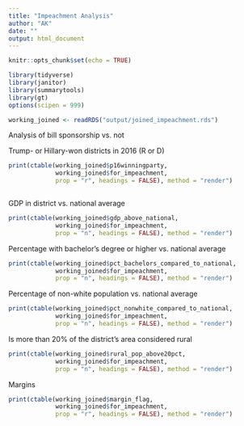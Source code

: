 ```yaml
---
title: "Impeachment Analysis"
author: "AK"
date: ""
output: html_document
---
```


```r
knitr::opts_chunk$set(echo = TRUE)

library(tidyverse)
library(janitor)
library(summarytools)
library(gt)
options(scipen = 999)

working_joined <- readRDS("output/joined_impeachment.rds")


```

Analysis of bill sponsorship vs. not


Trump- or Hillary-won districts in 2016 (R or D)

```r

print(ctable(working_joined$p16winningparty,
             working_joined$for_impeachment, 
             prop = "r", headings = FALSE), method = "render")



```


GDP in district vs. national average

```r

print(ctable(working_joined$gdp_above_national,
             working_joined$for_impeachment, 
             prop = "n", headings = FALSE), method = "render")


```


Percentage with bachelor's degree or higher vs. national average

```r

print(ctable(working_joined$pct_bachelors_compared_to_national,
             working_joined$for_impeachment, 
             prop = "n", headings = FALSE), method = "render")


```


Percentage of non-white population vs. national average

```r

print(ctable(working_joined$pct_nonwhite_compared_to_national,
             working_joined$for_impeachment, 
             prop = "n", headings = FALSE), method = "render")


```


Is more than 20% of the district's area considered rural 

```r

print(ctable(working_joined$rural_pop_above20pct,
             working_joined$for_impeachment, 
             prop = "n", headings = FALSE), method = "render")

```


Margins

```r

print(ctable(working_joined$margin_flag,
             working_joined$for_impeachment, 
             prop = "r", headings = FALSE), method = "render")


```






<!-- ## Dems from Trump Districts only -->

<!-- ```{r} -->
<!-- trump_dists_only <- working_joined %>%  -->
<!--   filter(p16winningparty == "R") -->

<!-- ``` -->

<!-- ```{r} -->

<!-- print(ctable(trump_dists_only$medincome.abovebelow.natl, -->
<!--              trump_dists_only$stance,  -->
<!--              prop = "r", headings = FALSE), method = "render") -->


<!-- ``` -->


<!-- ```{r} -->

<!-- print(ctable(trump_dists_only$pct.ed.college.all.abovebelow.natl, -->
<!--              trump_dists_only$stance,  -->
<!--              prop = "r", headings = FALSE), method = "render") -->


<!-- ``` -->

<!-- ```{r} -->

<!-- print(ctable(trump_dists_only$margin_flag, -->
<!--              trump_dists_only$stance,  -->
<!--              prop = "r", headings = FALSE), method = "render") -->


<!-- ``` -->


<!-- #### Dems on the bill from trump districts -->

<!-- ```{r} -->

<!-- trump_dists_onbill <- working_joined %>%  -->
<!--   filter(p16winningparty == "R", -->
<!--          stance == "sponsoring") -->

<!-- # view(dfSummary(trump_dists_onbill)) -->


<!-- ``` -->



<!-- #### Dems OFF the bill from trump districts -->

<!-- ```{r} -->

<!-- trump_dists_offbill <- working_joined %>%  -->
<!--   filter(p16winningparty == "R", -->
<!--          stance == "not_sponsoring") -->

<!-- # view(dfSummary(trump_dists_offbill)) -->


<!-- ``` -->
